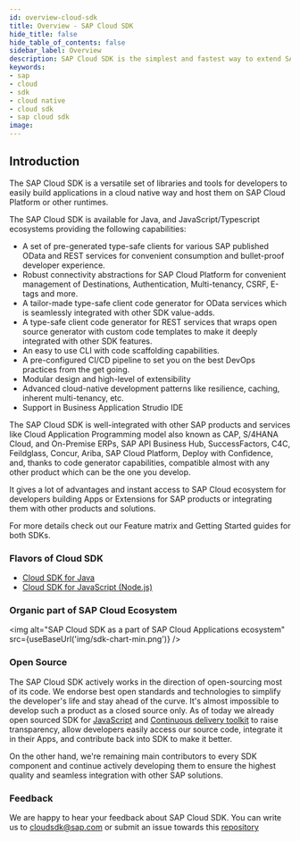 ```yaml
---
id: overview-cloud-sdk
title: Overview - SAP Cloud SDK
hide_title: false
hide_table_of_contents: false
sidebar_label: Overview
description: SAP Cloud SDK is the simplest and fastest way to extend SAP services and applications in the cloud.
keywords:
- sap
- cloud
- sdk
- cloud native
- cloud sdk
- sap cloud sdk
image:
---
```


<!--
:::success Cloud SDK customer survey
Please, take our [survey](https://sapinsights.eu.qualtrics.com/jfe/form/SV_0pUmWpCadpoLhyZ) to help future development of Cloud SDK. Thanks in advance for valuable feedback!
:::
-->


## Introduction

The SAP Cloud SDK is a versatile set of libraries and tools for developers to easily build applications in a cloud native way and host them on SAP Cloud Platform or other runtimes.

The SAP Cloud SDK is available for Java, and JavaScript/Typescript ecosystems providing the following capabilities:

- A set of pre-generated type-safe clients for various SAP published OData and REST services for convenient consumption and bullet-proof developer experience.
- Robust connectivity abstractions for SAP Cloud Platform for convenient management of Destinations, Authentication, Multi-tenancy, CSRF, E-tags and more.
- A tailor-made type-safe client code generator for OData services which is seamlessly integrated with other SDK value-adds.
- A type-safe client code generator for REST services that wraps open source generator with custom code templates to make it deeply integrated with other SDK features.
- An easy to use CLI with code scaffolding capabilities.
- A pre-configured CI/CD pipeline to set you on the best DevOps practices from the get going.
- Modular design and high-level of extensibility
- Advanced cloud-native development patterns like resilience, caching, inherent multi-tenancy, etc.
- Support in Business Application Strudio IDE

The SAP Cloud SDK is well-integrated with other SAP products and services like Cloud Application Programming model also known as CAP, S/4HANA Cloud, and On-Premise ERPs, SAP API Business Hub, SuccessFactors, C4C, Feildglass, Concur, Ariba, SAP Cloud Platform, Deploy with Confidence, and, thanks to code generator capabilities, compatible almost with any other product which can be the one you develop.

It gives a lot of advantages and instant access to SAP Cloud ecosystem for developers building Apps or Extensions for SAP products or integrating them with other products and solutions.

For more details check out our Feature matrix and Getting Started guides for both SDKs.

### Flavors of Cloud SDK

- [Cloud SDK for Java](../java/overview-cloud-sdk-for-java )
- [Cloud SDK for JavaScript (Node.js)](../js/overview-cloud-sdk-for-javascript )

### Organic part of SAP Cloud Ecosystem

<img alt="SAP Cloud SDK as a part of SAP Cloud Applications ecosystem" src={useBaseUrl('img/sdk-chart-min.png')} />

### Open Source

The SAP Cloud SDK actively works in the direction of open-sourcing most of its code. We endorse best open standards and
technologies to simplify the developer's life and stay ahead of the curve. It's almost impossible to develop such a product
as a closed source only. As of today we already open sourced SDK for [JavaScript](https://github.com/SAP/cloud-sdk-js) and
[Continuous delivery toolkit](https://github.com/SAP/cloud-s4-sdk-pipeline )  to raise transparency, allow developers easily access our source code,
integrate it in their Apps, and contribute back into SDK to make it better.

On the other hand, we're remaining main contributors to every SDK component and continue actively developing them to
ensure the highest quality and seamless integration with other SAP solutions.

### Feedback
We are happy to hear your feedback about SAP Cloud SDK. You can write us to cloudsdk@sap.com or submit an issue
towards this [repository](https://github.com/SAP/cloud-sdk/issues/new?assignees=&labels=feedback&template=feedback.md&title=)
